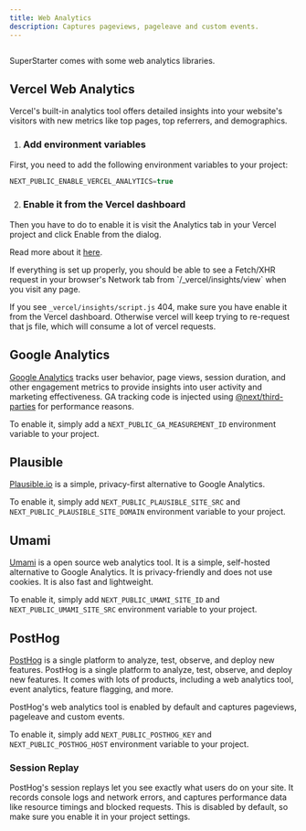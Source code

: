 ```yaml
---
title: Web Analytics
description: Captures pageviews, pageleave and custom events.
---
```


<Frame>
  <img src="/images/web-analytics.png" alt="" />
</Frame>

SuperStarter comes with some web analytics libraries.

## Vercel Web Analytics

Vercel's built-in analytics tool offers detailed insights into your website's visitors with new metrics like top pages, top referrers, and demographics. 

1. ### Add environment variables

First, you need to add the following environment variables to your project:

```js .env.local
NEXT_PUBLIC_ENABLE_VERCEL_ANALYTICS=true
```

2. ### Enable it from the Vercel dashboard

Then you have to do to enable it is visit the Analytics tab in your Vercel project and click Enable from the dialog.

Read more about it [here](https://vercel.com/docs/analytics/quickstart).

<Warning>
If everything is set up properly, you should be able to see a Fetch/XHR request in your browser's Network tab from `/_vercel/insights/view` when you visit any page.

If you see `_vercel/insights/script.js` 404, make sure you have enable it from the Vercel dashboard. Otherwise vercel will keep trying to re-request that js file, which will consume a lot of vercel requests.
</Warning>

## Google Analytics

[Google Analytics](https://analytics.google.com/) tracks user behavior, page views, session duration, and other engagement metrics to provide insights into user activity and marketing effectiveness. GA tracking code is injected using [@next/third-parties](https://nextjs.org/docs/app/building-your-application/optimizing/third-party-libraries#google-analytics) for performance reasons.

To enable it, simply add a `NEXT_PUBLIC_GA_MEASUREMENT_ID` environment variable to your project.

## Plausible

[Plausible.io](https://plausible.io/) is a simple, privacy-first alternative to Google Analytics.

To enable it, simply add `NEXT_PUBLIC_PLAUSIBLE_SITE_SRC` and `NEXT_PUBLIC_PLAUSIBLE_SITE_DOMAIN` environment variable to your project.

## Umami

[Umami](https://umami.is/) is a open source web analytics tool. It is a simple, self-hosted alternative to Google Analytics. It is privacy-friendly and does not use cookies. It is also fast and lightweight.

To enable it, simply add `NEXT_PUBLIC_UMAMI_SITE_ID` and `NEXT_PUBLIC_UMAMI_SITE_SRC` environment variable to your project.

## PostHog

[PostHog](https://posthog.com/) is a single platform to analyze, test, observe, and deploy new features. PostHog is a single platform to analyze, test, observe, and deploy new features. It comes with lots of products, including a web analytics tool, event analytics, feature flagging, and more.

PostHog's web analytics tool is enabled by default and captures pageviews, pageleave and custom events.

To enable it, simply add `NEXT_PUBLIC_POSTHOG_KEY` and `NEXT_PUBLIC_POSTHOG_HOST` environment variable to your project.

### Session Replay

PostHog's session replays let you see exactly what users do on your site. It records console logs and network errors, and captures performance data like resource timings and blocked requests. This is disabled by default, so make sure you enable it in your project settings.
